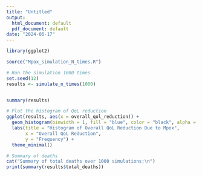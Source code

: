 ```yaml
---
title: "Untitled"
output:
  html_document: default
  pdf_document: default
date: "2024-06-17"
---
```


```r

library(ggplot2)

source("Mpox_simulation_N_times.R")

# Run the simulation 1000 times
set.seed(12)
results <- simulate_n_times(1000)


summary(results)

# Plot the histogram of QoL reduction
ggplot(results, aes(x = overall_qol_reduction)) +
  geom_histogram(binwidth = 1, fill = "blue", color = "black", alpha = 0.7) +
  labs(title = "Histogram of Overall QoL Reduction Due to Mpox",
       x = "Overall QoL Reduction",
       y = "Frequency") +
  theme_minimal()

# Summary of deaths
cat("Summary of total deaths over 1000 simulations:\n")
print(summary(results$total_deaths))

```
